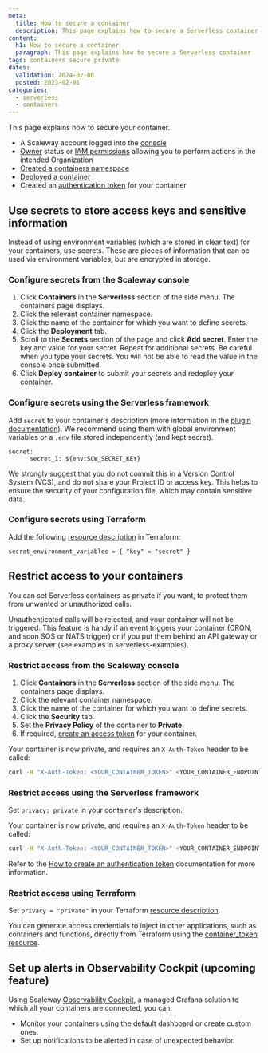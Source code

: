 ```yaml
---
meta:
  title: How to secure a container
  description: This page explains how to secure a Serverless container
content:
  h1: How to secure a container
  paragraph: This page explains how to secure a Serverless container
tags: containers secure private
dates:
  validation: 2024-02-08
  posted: 2023-02-01
categories:
  - serverless
  - containers
---
```


This page explains how to secure your container.

<Macro id="requirements" />

- A Scaleway account logged into the [console](https://console.scaleway.com)
- [Owner](/identity-and-access-management/iam/concepts/#owner) status or [IAM permissions](/identity-and-access-management/iam/concepts/#permission) allowing you to perform actions in the intended Organization
- [Created a containers namespace](/serverless/containers/how-to/create-a-containers-namespace/)
- [Deployed a container](/serverless/containers/how-to/deploy-a-container-from-scaleway-container-registry/)
- Created an [authentication token](/serverless/containers/how-to/create-auth-token-from-console/) for your container

## Use secrets to store access keys and sensitive information

Instead of using environment variables (which are stored in clear text) for your containers, use secrets. These are pieces of information that can be used via environment variables, but are encrypted in storage.

### Configure secrets from the Scaleway console

1. Click **Containers** in the **Serverless** section of the side menu. The containers page displays.
2. Click the relevant container namespace.
3. Click the name of the container for which you want to define secrets.
4. Click the **Deployment** tab.
5. Scroll to the **Secrets** section of the page and click **Add secret**. Enter the key and value for your secret. Repeat for additional secrets.
    <Message type="important">
        Be careful when you type your secrets. You will not be able to read the value in the console once submitted.
    </Message>
6. Click **Deploy container** to submit your secrets and redeploy your container.

### Configure secrets using the Serverless framework

Add `secret` to your container's description (more information in the [plugin documentation](https://github.com/scaleway/serverless-scaleway-functions#security-and-secret-management)).
We recommend using them with global environment variables or a `.env` file stored independently (and kept secret).

``` 
secret:
      secret_1: ${env:SCW_SECRET_KEY} 
```
<Message type="important">
    We strongly suggest that you do not commit this in a Version Control System (VCS), and do not share your Project ID or access key. This helps to ensure the security of your configuration file, which may contain sensitive data.
</Message>

### Configure secrets using Terraform

Add the following [resource description](https://registry.terraform.io/providers/scaleway/scaleway/latest/docs/resources/container) in Terraform:

```
secret_environment_variables = { "key" = "secret" }
```

## Restrict access to your containers

You can set Serverless containers as private if you want, to protect them from unwanted or unauthorized calls.

Unauthenticated calls will be rejected, and your container will not be triggered. This feature is handy if an event triggers your container (CRON, and soon SQS or NATS trigger) or if you put them behind an API gateway or a proxy server (see examples in serverless-examples).

### Restrict access from the Scaleway console

1. Click **Containers** in the **Serverless** section of the side menu. The containers page displays.
2. Click the relevant container namespace.
3. Click the name of the container for which you want to define secrets.
4. Click the **Security** tab.
5. Set the **Privacy Policy** of the container to **Private**.
6. If required, [create an access token](/serverless/containers/how-to/create-auth-token-from-console/) for your container.

Your container is now private, and requires an `X-Auth-Token` header to be called:

```bash
curl -H "X-Auth-Token: <YOUR_CONTAINER_TOKEN>" <YOUR_CONTAINER_ENDPOINT>
```

### Restrict access using the Serverless framework

Set `privacy: private` in your container's description.

Your container is now private, and requires an `X-Auth-Token` header to be called:

```bash
curl -H "X-Auth-Token: <YOUR_CONTAINER_TOKEN>" <YOUR_CONTAINER_ENDPOINT>
```

Refer to the [How to create an authentication token](/serverless/containers/how-to/create-auth-token-from-console/) documentation for more information.

### Restrict access using Terraform

Set `privacy = "private"` in your Terraform [resource description](https://registry.terraform.io/providers/scaleway/scaleway/latest/docs/resources/container).

You can generate access credentials to inject in other applications, such as containers and functions, directly from Terraform using the [container_token resource](https://registry.terraform.io/providers/scaleway/scaleway/latest/docs/resources/container_token).

## Set up alerts in Observability Cockpit (upcoming feature)

Using Scaleway [Observability Cockpit](/observability/cockpit/quickstart/), a managed Grafana solution to which all your containers are connected, you can:
* Monitor your containers using the default dashboard or create custom ones.
* Set up notifications to be alerted in case of unexpected behavior.



